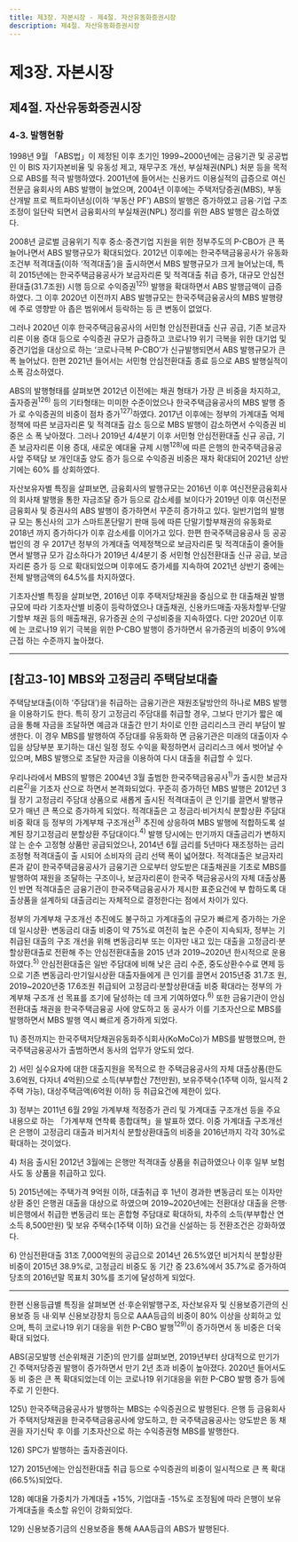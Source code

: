 ```yaml
---
title: 제3장. 자본시장 - 제4절. 자산유동화증권시장
description: 제4절. 자산유동화증권시장
---
```


# 제3장. 자본시장

## 제4절. 자산유동화증권시장

### 4-3. 발행현황

1998년 9월 「ABS법」이 제정된 이후 초기인 1999~2000년에는 금융기관 및 공공법인
이 BIS 자기자본비율 및 유동성 제고, 재무구조 개선, 부실채권(NPL) 처분 등을 목적으로
ABS를 적극 발행하였다. 2001년에 들어서는 신용카드 이용실적의 급증으로 여신전문금
융회사의 ABS 발행이 늘었으며, 2004년 이후에는 주택저당증권(MBS), 부동산개발 프로
젝트파이낸싱(이하 ‘부동산 PF’) ABS의 발행은 증가하였고 금융·기업 구조조정이 일단락
되면서 금융회사의 부실채권(NPL) 정리를 위한 ABS 발행은 감소하였다.

2008년 글로벌 금융위기 직후 중소·중견기업 지원을 위한 정부주도의 P-CBO가 큰 폭
늘어나면서 ABS 발행규모가 확대되었다. 2012년 이후에는 한국주택금융공사가 유동화
조건부 적격대출(이하 ‘적격대출’)을 출시하면서 MBS 발행규모가 크게 늘어났는데, 특히
2015년에는 한국주택금융공사가 보금자리론 및 적격대출 취급 증가, 대규모 안심전환대출(31.7조원) 시행 등으로 수익증권$^{125)}$ 발행을 확대하면서 ABS 발행금액이 급증하였다. 그
이후 2020년 이전까지 ABS 발행규모는 한국주택금융공사의 MBS 발행량에 주로 영향받
아 좁은 범위에서 등락하는 등 큰 변동이 없었다.

그러나 2020년 이후 한국주택금융공사의 서민형 안심전환대출 신규 공급, 기존 보금자
리론 이용 증대 등으로 수익증권 규모가 급증하고 코로나19 위기 극복을 위한 대기업 및
중견기업을 대상으로 하는 ‘코로나극복 P-CBO’가 신규발행되면서 ABS 발행규모가 큰 폭
늘어났다. 한편 2021년 들어서는 서민형 안심전환대출 종료 등으로 ABS 발행실적이 소폭
감소하였다.


<GCenterImg src ="/fm/t3-38.png" caption="표3-38. 자산유동화증권 발행현황"/>


ABS의 발행형태를 살펴보면 2012년 이전에는 채권 형태가 가장 큰 비중을 차지하고,
출자증권$^{126)}$ 등의 기타형태는 미미한 수준이었으나 한국주택금융공사의 MBS 발행 증가
로 수익증권의 비중이 점차 증가$^{127)}$하였다. 2017년 이후에는 정부의 가계대출 억제정책에
따른 보금자리론 및 적격대출 감소 등으로 MBS 발행이 감소하면서 수익증권 비중은 소
폭 낮아졌다. 그러나 2019년 4/4분기 이후 서민형 안심전환대출 신규 공급, 기존 보금자리론 이용 증대, 새로운 예대율 규제 시행$^{128)}$에 따른 은행의 한국주택금융공사앞 주택담
보 개인대출 양도 증가 등으로 수익증권 비중은 재차 확대되어 2021년 상반기에는 60%
를 상회하였다.


<GCenterImg src ="/fm/t3-39.png" caption="표3-39. 형태별 자산유동화증권 발행현황"/>



<GCenterImg src ="/fm/3-28.png" caption="그림3-28. ABS 발행 추이 및 형태별 비중"/>


자산보유자별 특징을 살펴보면, 금융회사의 발행규모는 2016년 이후 여신전문금융회사
의 회사채 발행을 통한 자금조달 증가 등으로 감소세를 보이다가 2019년 이후 여신전문금융회사 및 증권사의 ABS 발행이 증가하면서 꾸준히 증가하고 있다. 일반기업의 발행규
모는 통신사의 고가 스마트폰단말기 판매 등에 따른 단말기할부채권의 유동화로 2018년
까지 증가하다가 이후 감소세를 이어가고 있다. 한편 한국주택금융공사 등 공공법인의 경
우 2017년 정부의 가계대출 억제정책으로 보금자리론 및 적격대출이 줄어들면서 발행규
모가 감소하다가 2019년 4/4분기 중 서민형 안심전환대출 신규 공급, 보금자리론 증가 등
으로 확대되었으며 이후에도 증가세를 지속하여 2021년 상반기 중에는 전체 발행금액의
64.5%를 차지하였다.


<GCenterImg src ="/fm/t3-40.png" caption="표3-40. 자산보유자별 발행현황"/>


기초자산별 특징을 살펴보면, 2016년 이후 주택저당채권을 중심으로 한 대출채권 발행
규모에 따라 기초자산별 비중이 등락하였으나 대출채권, 신용카드매출·자동차할부·단말
기할부 채권 등의 매출채권, 유가증권 순의 구성비중을 지속하였다. 다만 2020년 이후에
는 코로나19 위기 극복을 위한 P-CBO 발행이 증가하면서 유가증권의 비중이 9%에 근접
하는 수준까지 높아졌다.


<GCenterImg src ="/fm/t3-41.png" caption="표3-41. 기초자산별 자산유동화증권 발행현황"/>



<GCenterImg src ="/fm/3-29.png" caption="그림3-29. 자산보유자별 및 기초자산별 발행비중"/>

----

## [참고3-10] MBS와 고정금리 주택담보대출

주택담보대출(이하 ‘주담대’)을 취급하는 금융기관은 재원조달방안의 하나로 MBS 발행을 이용하기도
한다. 특히 장기 고정금리 주담대를 취급할 경우, 그보다 만기가 짧은 예금을 통해 자금을 조달하면 예금과
대출간 만기 차이로 인한 금리리스크 관리 부담이 발생한다. 이 경우 MBS를 발행하여 주담대를 유동화하
면 금융기관은 미래의 대출이자 수입을 상당부분 포기하는 대신 일정 정도 수익을 확정하면서 금리리스크
에서 벗어날 수 있으며, MBS 발행으로 조달한 자금을 이용하여 다시 대출을 취급할 수 있다.

우리나라에서 MBS의 발행은 2004년 3월 출범한 한국주택금융공사$^{1)}$가 출시한 보금자리론$^{2)}$을 기초자
산으로 하면서 본격화되었다. 꾸준히 증가하던 MBS 발행은 2012년 3월 장기 고정금리 주담대 상품으로
새롭게 출시된 적격대출이 큰 인기를 끌면서 발행규모가 매년 큰 폭으로 증가하게 되었다. 적격대출은 고
정금리·비거치식 분할상환 주담대 비중 확대 등 정부의 가계부채 구조개선$^{3)}$ 추진에 상응하여 MBS 발행에
적합하도록 설계된 장기고정금리 분할상환 주담대이다.$^{4)}$ 발행 당시에는 만기까지 대출금리가 변하지 않
는 순수 고정형 상품만 공급되었으나, 2014년 6월 금리를 5년마다 재조정하는 금리조정형 적격대출이 출
시되어 소비자의 금리 선택 폭이 넓어졌다. 적격대출은 보금자리론과 같이 한국주택금융공사가 금융기관
으로부터 양도받은 대출채권을 기초로 MBS를 발행하여 재원을 조달하는 구조이나, 보금자리론이 한국주
택금융공사의 자체 대출상품인 반면 적격대출은 금융기관이 한국주택금융공사가 제시한 표준요건에 부
합하도록 대출상품을 설계하되 대출금리는 자체적으로 결정한다는 점에서 차이가 있다.

정부의 가계부채 구조개선 추진에도 불구하고 가계대출의 규모가 빠르게 증가하는 가운데 일시상환·
변동금리 대출 비중이 약 75%로 여전히 높은 수준이 지속되자, 정부는 기취급된 대출의 구조 개선을 위해
변동금리부 또는 이자만 내고 있는 대출을 고정금리·분할상환대출로 전환해 주는 안심전환대출을 2015
년과 2019\~2020년 한시적으로 운용하였다.$^{5)}$ 안심전환대출은 일반 주담대에 비해 낮은 금리 수준, 중도상환수수료 면제 등으로 기존 변동금리·만기일시상환 대출자들에게 큰 인기를 끌면서 2015년중 31.7조
원, 2019\~2020년중 17.6조원 취급되어 고정금리·분할상환대출 비중 확대라는 정부의 가계부채 구조개
선 목표를 조기에 달성하는 데 크게 기여하였다.$^{6)}$ 또한 금융기관이 안심전환대출 채권을 한국주택금융공
사에 양도하고 동 공사가 이를 기초자산으로 MBS를 발행하면서 MBS 발행 역시 빠르게 증가하게 되었다.


<GComment>
1\) 종전까지는 한국주택저당채권유동화주식회사(KoMoCo)가 MBS를 발행했으며, 한국주택금융공사가 출범하면서 동사의 업무가 양도되
었다.

2\) 서민 실수요자에 대한 대출지원을 목적으로 한 주택금융공사의 자체 대출상품(한도 3.6억원, 다자녀 4억원)으로 소득(부부합산 7천만원),
보유주택수(1주택 이하, 일시적 2주택 가능), 대상주택금액(6억원 이하) 등 취급요건에 제한이 있다.

3\) 정부는 2011년 6월 29일 가계부채 적정증가 관리 및 가계대출 구조개선 등을 주요 내용으로 하는 「가계부채 연착륙 종합대책」을 발표하
였다. 이중 가계대출 구조개선은 은행이 고정금리 대출과 비거치식 분할상환대출의 비중을 2016년까지 각각 30%로 확대하는 것이었다.

4\) 처음 출시된 2012년 3월에는 은행만 적격대출 상품을 취급하였으나 이후 일부 보험사도 동 상품을 취급하고 있다.

5\) 2015년에는 주택가격 9억원 이하, 대출취급 후 1년이 경과한 변동금리 또는 이자만 상환 중인 은행권 대출을 대상으로 하였으며
2019\~2020년에는 전환대상 대출을 은행·비은행에서 취급한 변동금리 또는 혼합형 주담대로 확대하되, 차주의 소득(부부합산 연소득
8,500만원) 및 보유 주택수(1주택 이하) 요건을 신설하는 등 전환조건은 강화하였다.

6\) 안심전환대출 31조 7,000억원의 공급으로 2014년 26.5%였던 비거치식 분할상환 비중이 2015년 38.9%로, 고정금리 비중도 동 기간
중 23.6%에서 35.7%로 증가하여 당초의 2016년말 목표치 30%를 조기에 달성하게 되었다.
</GComment>

----

한편 신용등급별 특징을 살펴보면 선·후순위발행구조, 자산보유자 및 신용보증기관의
신용보증 등 내·외부 신용보강장치 등으로 AAA등급의 비중이 80% 이상을 상회하고 있
으며, 특히 코로나19 위기 대응을 위한 P-CBO 발행$^{129)}$이 증가하면서 동 비중은 더욱 확대
되었다.


<GCenterImg src ="/fm/t3-42.png" caption="표3-42. 공모발행 ABS 선순위채권의 신용등급별 발행현황"/>


ABS(공모발행 선순위채권 기준)의 만기를 살펴보면, 2019년부터 상대적으로 만기가 긴
주택저당증권 발행이 증가하면서 만기 2년 초과 비중이 높아졌다. 2020년 들어서도 동 비
중은 큰 폭 확대되었는데 이는 코로나19 위기대응을 위한 P-CBO 발행 증가 등에 주로 기
인한다.

<GCenterImg src ="/fm/t3-43.png" caption="표3-43. 공모발행 ABS 선순위채권의 만기별 발행현황"/>



<GCenterImg src ="/fm/3-30.png" caption="그림3-30. 공모발행 ABS 선순위채권의 신용등급별 및 만기별 발행비중"/>


<GComment>
125\) 한국주택금융공사가 발행하는 MBS는 수익증권으로 발행된다. 은행 등 금융회사가 주택저당채권을 한국주택금융공사에 양도하고, 한
국주택금융공사는 양도받은 동 채권을 자기신탁 후 이를 기초자산으로 하는 수익증권형 MBS를 발행한다.

126\) SPC가 발행하는 출자증권이다.

127\) 2015년에는 안심전환대출 취급 등으로 수익증권의 비중이 일시적으로 큰 폭 확대(66.5%)되었다.

128\) 예대율 가중치가 가계대출 +15%, 기업대출 -15%로 조정됨에 따라 은행이 보유 가계대출을 축소할 유인이 강화되었다.

129\) 신용보증기금의 신용보증을 통해 AAA등급의 ABS가 발행된다.
</GComment>

